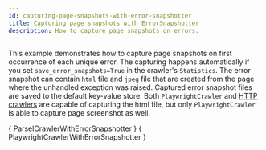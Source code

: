 ```yaml
---
id: capturing-page-snapshots-with-error-snapshotter
title: Capturing page snapshots with ErrorSnapshotter
description: How to capture page snapshots on errors.
---
```



This example demonstrates how to capture page snapshots on first occurrence of each unique error. The capturing happens automatically if you set `save_error_snapshots=True` in the crawler's <ApiLink to="class/Statistics">`Statistics`</ApiLink>. The error snapshot can contain `html` file and `jpeg` file that are created from the page where the unhandled exception was raised. Captured error snapshot files are saved to the default key-value store. Both <ApiLink to="class/PlaywrightCrawler">`PlaywrightCrawler`</ApiLink> and [HTTP crawlers](../guides/http-crawlers) are capable of capturing the html file, but only <ApiLink to="class/PlaywrightCrawler">`PlaywrightCrawler`</ApiLink> is able to capture page screenshot as well.

<Tabs>
    <TabItem value="ParselCrawler" label="ParselCrawler">
        <RunnableCodeBlock className="language-python" language="python">
            { ParselCrawlerWithErrorSnapshotter }
        </RunnableCodeBlock>
    </TabItem>
    <TabItem value="PlaywrightCrawler" label="PlaywrightCrawler">
        <RunnableCodeBlock className="language-python" language="python">
            { PlaywrightCrawlerWithErrorSnapshotter }
        </RunnableCodeBlock>
    </TabItem>
</Tabs>
